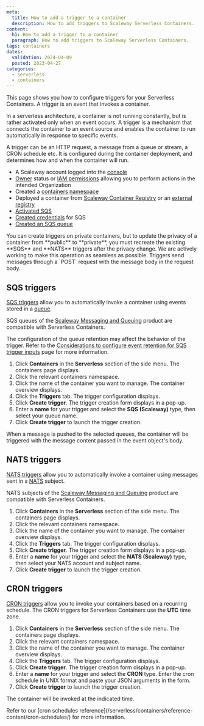 ```yaml
---
meta:
  title: How to add a trigger to a container
  description: How to add triggers to Scaleway Serverless Containers.
content:
  h1: How to add a trigger to a container
  paragraph: How to add triggers to Scaleway Serverless Containers.
tags: containers
dates:
  validation: 2024-04-09
  posted: 2023-04-27
categories:
  - serverless
  - containers
---
```


This page shows you how to configure triggers for your Serverless Containers. A trigger is an event that invokes a container.

In a serverless architecture, a container is not running constantly, but is rather activated only when an event occurs. A trigger is a mechanism that connects the container to an event source and enables the container to run automatically in response to specific events.

A trigger can be an HTTP request, a message from a queue or stream, a CRON schedule etc. It is configured during the container deployment, and determines how and when the container will run.

<Macro id="requirements" />

- A Scaleway account logged into the [console](https://console.scaleway.com/)
- [Owner](/identity-and-access-management/iam/concepts/#owner/) status or [IAM permissions](/identity-and-access-management/iam/concepts/#permission/) allowing you to perform actions in the intended Organization
- Created a [containers namespace](/serverless/containers/how-to/create-a-containers-namespace/)
- Deployed a container from [Scaleway Container Registry](/serverless/containers/how-to/deploy-a-container-from-scaleway-container-registry/) or an [external registry](/serverless/containers/how-to/deploy-a-container-from-external-container-registry/)
- [Activated SQS](/serverless/messaging/how-to/get-started/#how-to-activate-sqs-or-sns/)
- [Created credentials](/serverless/messaging/how-to/create-credentials/) for SQS
- [Created an SQS queue](/serverless/messaging/how-to/create-manage-queues/)

<Message type="important">
You can create triggers on private containers, but to update the privacy of a container from **public** to **private**, you must recreate the existing **SQS** and **NATS** triggers after the privacy change. We are actively working to make this operation as seamless as possible.
</Message>

<Message type="note">
  Triggers send messages through a `POST` request with the message body in the request body.
</Message>

## SQS triggers

[SQS triggers](/serverless/containers/concepts/#sqs-trigger/) allow you to automatically invoke a container using events stored in a [queue](/serverless/messaging/concepts/#queue/).

SQS queues of the [Scaleway Messaging and Queuing](/serverless/messaging/quickstart/) product are compatible with Serverless Containers.

The configuration of the queue retention may affect the behavior of the trigger. Refer to the [Considerations to configure event retention for SQS trigger inputs](/serverless/containers/reference-content/configure-trigger-inputs/) page for more information.

1. Click **Containers** in the **Serverless** section of the side menu. The containers page displays.
2. Click the relevant containers namespace.
3. Click the name of the container you want to manage. The container overview displays.
4. Click the **Triggers** tab. The trigger configuration displays.
5. Click **Create trigger**. The trigger creation form displays in a pop-up.
6. Enter a **name** for your trigger and select the **SQS (Scaleway)** type, then select your queue name.
7. Click **Create trigger** to launch the trigger creation.

When a message is pushed to the selected queues, the container will be triggered with the message content passed in the event object's body.

## NATS triggers

[NATS triggers](/serverless/containers/concepts/#nats-trigger/) allow you to automatically invoke a container using messages sent in a [NATS](/serverless/messaging/concepts/#nats/) subject.

NATS subjects of the [Scaleway Messaging and Queuing](/serverless/messaging/quickstart/) product are compatible with Serverless Containers.

1. Click **Containers** in the **Serverless** section of the side menu. The containers page displays.
2. Click the relevant containers namespace.
3. Click the name of the container you want to manage. The container overview displays.
4. Click the **Triggers** tab. The trigger configuration displays.
5. Click **Create trigger**. The trigger creation form displays in a pop-up.
6. Enter a **name** for your trigger and select the **NATS (Scaleway)** type, then select your NATS account and subject name.
7. Click **Create trigger** to launch the trigger creation.

## CRON triggers

[CRON triggers](/serverless/containers/concepts/#cron-trigger/) allow you to invoke your containers based on a recurring schedule. The CRON triggers for Serverless Containers use the **UTC** time zone.

1. Click **Containers** in the **Serverless** section of the side menu. The containers page displays.
2. Click the relevant containers namespace.
3. Click the name of the container you want to manage. The container overview displays.
4. Click the **Triggers** tab. The trigger configuration displays.
5. Click **Create trigger**. The trigger creation form displays in a pop-up.
6. Enter a **name** for your trigger and select the **CRON** type. Enter the cron schedule in UNIX format and paste your JSON arguments in the form.
7. Click **Create trigger** to launch the trigger creation.

The container will be invoked at the indicated time.

<Message type="note">
    Refer to our [cron schedules reference](/serverless/containers/reference-content/cron-schedules/) for more information.
</Message>


